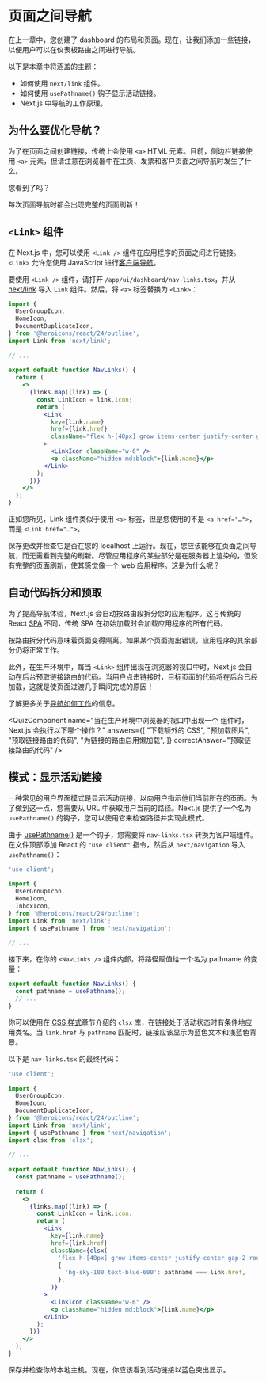 
# 页面之间导航

在上一章中，您创建了 dashboard 的布局和页面。现在，让我们添加一些链接，以便用户可以在仪表板路由之间进行导航。

以下是本章中将涵盖的主题：

* 如何使用 `next/link` 组件。
* 如何使用 `usePathname()` 钩子显示活动链接。
* Next.js 中导航的工作原理。

## 为什么要优化导航？

为了在页面之间创建链接，传统上会使用 `<a>` HTML 元素。目前，侧边栏链接使用 `<a>` 元素，但请注意在浏览器中在主页、发票和客户页面之间导航时发生了什么。

您看到了吗？

每次页面导航时都会出现完整的页面刷新！

## `<Link>` 组件

在 Next.js 中，您可以使用 `<Link />` 组件在应用程序的页面之间进行链接。`<Link>` 允许您使用 JavaScript 进行[客户端导航](https://nextjs.org/docs/app/building-your-application/routing/linking-and-navigating#how-routing-and-navigation-works)。

要使用 `<Link />` 组件，请打开 `/app/ui/dashboard/nav-links.tsx`，并从 [next/link](https://nextjs.org/docs/app/api-reference/components/link) 导入 `Link` 组件。然后，将 `<a>` 标签替换为 `<Link>`：

```jsx showLineNumbers filename="/app/ui/dashboard/nav-links.tsx" {6,16,23} copy
import {
  UserGroupIcon,
  HomeIcon,
  DocumentDuplicateIcon,
} from '@heroicons/react/24/outline';
import Link from 'next/link';
 
// ...
 
export default function NavLinks() {
  return (
    <>
      {links.map((link) => {
        const LinkIcon = link.icon;
        return (
          <Link
            key={link.name}
            href={link.href}
            className="flex h-[48px] grow items-center justify-center gap-2 rounded-md bg-gray-50 p-3 text-sm font-medium hover:bg-sky-100 hover:text-blue-600 md:flex-none md:justify-start md:p-2 md:px-3"
          >
            <LinkIcon className="w-6" />
            <p className="hidden md:block">{link.name}</p>
          </Link>
        );
      })}
    </>
  );
}
```

正如您所见，Link 组件类似于使用 `<a>` 标签，但是您使用的不是 `<a href="…">`，而是 `<Link href="…">`。

保存更改并检查它是否在您的 localhost 上运行。现在，您应该能够在页面之间导航，而无需看到完整的刷新。尽管应用程序的某些部分是在服务器上渲染的，但没有完整的页面刷新，使其感觉像一个 web 应用程序。这是为什么呢？

## 自动代码拆分和预取

为了提高导航体验，Next.js 会自动按路由段拆分您的应用程序。这与传统的 React [SPA](https://developer.mozilla.org/en-US/docs/Glossary/SPA) 不同，传统 SPA 在初始加载时会加载应用程序的所有代码。

按路由拆分代码意味着页面变得隔离。如果某个页面抛出错误，应用程序的其余部分仍将正常工作。

此外，在生产环境中，每当 `<Link>` 组件出现在浏览器的视口中时，Next.js 会自动在后台预取链接路由的代码。当用户点击链接时，目标页面的代码将在后台已经加载，这就是使页面过渡几乎瞬间完成的原因！

了解更多关于[导航如何工作](https://nextjs.org/docs/app/building-your-application/routing/linking-and-navigating#how-routing-and-navigation-works)的信息。

<QuizComponent
  name="当在生产环境中浏览器的视口中出现一个 <Link> 组件时，Next.js 会执行以下哪个操作？"
  answers={[
    "下载额外的 CSS",
    "预加载图片",
    "预取链接路由的代码",
    "为链接的路由启用懒加载",
    ]}
  correctAnswer="预取链接路由的代码"
/>

## 模式：显示活动链接

一种常见的用户界面模式是显示活动链接，以向用户指示他们当前所在的页面。为了做到这一点，您需要从 URL 中获取用户当前的路径。Next.js 提供了一个名为 `usePathname()` 的钩子，您可以使用它来检查路径并实现此模式。

由于 [usePathname()](https://nextjs.org/docs/app/api-reference/functions/use-pathname) 是一个钩子，您需要将 `nav-links.tsx` 转换为客户端组件。在文件顶部添加 React 的 `"use client"` 指令，然后从 `next/navigation` 导入 `usePathname()`：

```jsx showLineNumbers filename="/app/ui/dashboard/nav-links.tsx" {1,9} copy
'use client';
 
import {
  UserGroupIcon,
  HomeIcon,
  InboxIcon,
} from '@heroicons/react/24/outline';
import Link from 'next/link';
import { usePathname } from 'next/navigation';
 
// ...
```

接下来，在你的 `<NavLinks />` 组件内部，将路径赋值给一个名为 pathname 的变量：

```jsx filename="/app/ui/dashboard/nav-links.tsx" {2} copy
export default function NavLinks() {
  const pathname = usePathname();
  // ...
}
```

你可以使用在 [CSS 样式](https://nextjs.org/learn/dashboard-app/css-styling)章节介绍的 `clsx` 库，在链接处于活动状态时有条件地应用类名。当 `link.href` 与 `pathname` 匹配时，链接应该显示为蓝色文本和浅蓝色背景。

以下是 `nav-links.tsx` 的最终代码：

```jsx showLineNumbers filename="/app/ui/dashboard/nav-links.tsx" {10,25-30} copy
'use client';
 
import {
  UserGroupIcon,
  HomeIcon,
  DocumentDuplicateIcon,
} from '@heroicons/react/24/outline';
import Link from 'next/link';
import { usePathname } from 'next/navigation';
import clsx from 'clsx';
 
// ...
 
export default function NavLinks() {
  const pathname = usePathname();
 
  return (
    <>
      {links.map((link) => {
        const LinkIcon = link.icon;
        return (
          <Link
            key={link.name}
            href={link.href}
            className={clsx(
              'flex h-[48px] grow items-center justify-center gap-2 rounded-md bg-gray-50 p-3 text-sm font-medium hover:bg-sky-100 hover:text-blue-600 md:flex-none md:justify-start md:p-2 md:px-3',
              {
                'bg-sky-100 text-blue-600': pathname === link.href,
              },
            )}
          >
            <LinkIcon className="w-6" />
            <p className="hidden md:block">{link.name}</p>
          </Link>
        );
      })}
    </>
  );
}
```

保存并检查你的本地主机。现在，你应该看到活动链接以蓝色突出显示。